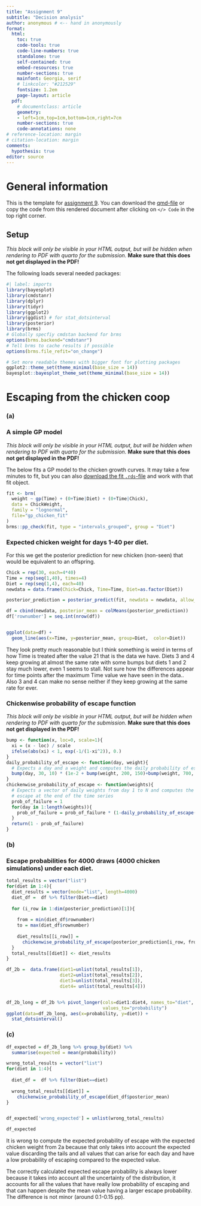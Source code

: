 ---
title: "Assignment 9"
subtitle: "Decision analysis"
author: anonymous # <-- hand in anonymously
format:
  html:
    toc: true
    code-tools: true
    code-line-numbers: true
    standalone: true
    self-contained: true
    embed-resources: true
    number-sections: true
    mainfont: Georgia, serif
    # linkcolor: "#212529"
    fontsize: 1.2em
    page-layout: article
  pdf:
    # documentclass: article
    geometry:
    - left=1cm,top=1cm,bottom=1cm,right=7cm
    number-sections: true
    code-annotations: none
# reference-location: margin
# citation-location: margin
comments:
  hypothesis: true
editor: source
---


# General information

This is the template for [assignment 9](assignment9.html). You can download the [qmd-file](https://raw.githubusercontent.com/avehtari/BDA_course_Aalto/gh-pages/assignments/template9.qmd) or copy the code from this rendered document after clicking on `</> Code` in the top right corner.



:::: {.content-hidden when-format="pdf"}
::: {.callout-warning collapse=false}

## Setup


*This block will only be visible in your HTML output, but will be hidden when rendering to PDF with quarto for the submission.*
**Make sure that this does not get displayed in the PDF!**
    


The following loads several needed packages:

```{r}
#| label: imports
library(bayesplot)
library(cmdstanr)
library(dplyr)
library(tidyr)
library(ggplot2)
library(ggdist) # for stat_dotsinterval
library(posterior)
library(brms)
# Globally specfiy cmdstan backend for brms
options(brms.backend="cmdstanr")
# Tell brms to cache results if possible
options(brms.file_refit="on_change")

# Set more readable themes with bigger font for plotting packages
ggplot2::theme_set(theme_minimal(base_size = 14))
bayesplot::bayesplot_theme_set(theme_minimal(base_size = 14))
```

:::
::::


# Escaping from the chicken coop
### (a)


:::: {.content-hidden when-format="pdf"}
::: {.callout-warning collapse=false}

### A simple GP model


*This block will only be visible in your HTML output, but will be hidden when rendering to PDF with quarto for the submission.*
**Make sure that this does not get displayed in the PDF!**
    


The below fits a GP model to the chicken growth curves. It may take a few minutes to fit, but you 
can also [download the fit `.rds`-file](https://raw.githubusercontent.com/avehtari/BDA_course_Aalto/gh-pages/assignments/gp_chicken_fit.rds) and work with that fit object. 

```{r fit}

fit <- brm(
  weight ~ gp(Time) + (0+Time|Diet) + (0+Time|Chick),
  data = ChickWeight,
  family = "lognormal",
  file="gp_chicken_fit"
)
brms::pp_check(fit, type = "intervals_grouped", group = "Diet")
```

:::
::::

### Expected chicken weight for days 1-40 per diet.

For this we get the posterior prediction for new chicken (non-seen) that would 
be equivalent to an offspring.  


```{r}
Chick = rep(30, each=4*40)
Time = rep(seq(1,40), times=4)
Diet = rep(seq(1,4), each=40)
newdata = data.frame(Chick=Chick, Time=Time, Diet=as.factor(Diet))

posterior_prediction = posterior_predict(fit, newdata = newdata, allow_new_levels=TRUE, sample_new_levels='gaussian')

df = cbind(newdata, posterior_mean = colMeans(posterior_prediction))
df['rownumber'] = seq.int(nrow(df)) 


ggplot(data=df) + 
  geom_line(aes(x=Time, y=posterior_mean, group=Diet,  color=Diet))
```

They look pretty much reasonable but I think something is weird in terms of how Time is treated
after the value 21 that is the data we have. Diets 3 and 4 keep growing at almost the same rate
with some bumps but diets 1 and 2 stay much lower, even 1 seems to stall. Not sure how the differences
appear for time points after the maximum Time value  we have seen in the data.. Also 3 and 4 can make no sense neither if they keep growing at the same rate for ever.

:::: {.content-hidden when-format="pdf"}
::: {.callout-warning collapse=false}

###  Chickenwise probability of escape function


*This block will only be visible in your HTML output, but will be hidden when rendering to PDF with quarto for the submission.*
**Make sure that this does not get displayed in the PDF!**
    


```{r}
bump <- function(x, loc=0, scale=1){
  xi = (x - loc) / scale
  ifelse(abs(xi) < 1, exp(-1/(1-xi^2)), 0.)
}
daily_probability_of_escape <- function(day, weight){
  # Expects a day and a weight and computes the daily probability of escape 
  bump(day, 30, 10) * (1e-2 + bump(weight, 200, 150)+bump(weight, 700, 150))
}
chickenwise_probability_of_escape <- function(weights){
  # Expects a vector of daily weights from day 1 to N and computes the probability of 
  # escape at the end of the time series
  prob_of_failure = 1
  for(day in 1:length(weights)){
    prob_of_failure = prob_of_failure * (1-daily_probability_of_escape(day, weights[day]))
  }
  return(1 - prob_of_failure)
}
```

:::
::::


### (b)

### Escape probabilities for 4000 draws (4000 chicken simulations) under each diet.
```{r}

total_results = vector("list")
for(diet in 1:4){
  diet_results = vector(mode="list", length=4000)
  diet_df =  df %>% filter(Diet==diet)
  
  for (i_row in 1:dim(posterior_prediction)[1]){
    
    from = min(diet_df$rownumber)
    to = max(diet_df$rownumber)
    
    diet_results[[i_row]] = 
      chickenwise_probability_of_escape(posterior_prediction[i_row, from:to])
  }  
  total_results[[diet]] <- diet_results
}

df_2b =  data.frame(diet1=unlist(total_results[1]), 
                    diet2=unlist(total_results[2]), 
                    diet3=unlist(total_results[3]),
                    diet4= unlist(total_results[4]))


df_2b_long = df_2b %>% pivot_longer(cols=diet1:diet4, names_to="diet", 
                                    values_to="probability")
ggplot(data=df_2b_long, aes(x=probability, y=diet)) + 
  stat_dotsinterval()
```


### (c)


```{r}

df_expected = df_2b_long %>% group_by(diet) %>%
  summarise(expected = mean(probability))
```

```{r}
wrong_total_results = vector("list")
for(diet in 1:4){
 
  diet_df =  df %>% filter(Diet==diet)
  
  wrong_total_results[[diet]] = 
    chickenwise_probability_of_escape(diet_df$posterior_mean)
}


df_expected['wrong_expected'] = unlist(wrong_total_results)

df_expected
```

It is wrong to compute the expected probability of escape with the expected chicken weight from 2a because that only takes into account the expected value discarding the tails and all values that can arise for each day and have a low probability of escaping compared to the expected value.  

The correctly calculated expected escape probability is always lower because it takes into account all the uncertainty of the distribution, it accounts for all the values that have really low probability of escaping and that can happen despite the mean value having a larger escape probability.  
The difference is not minor (around 0.1-0.15 pp).